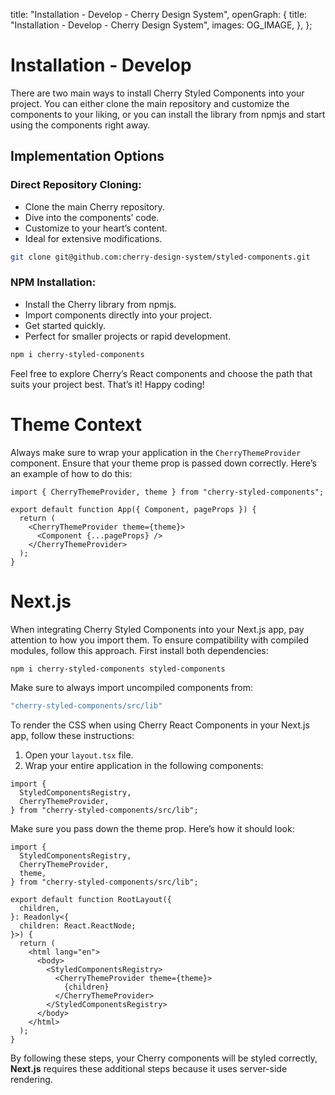 
  title: "Installation - Develop - Cherry Design System",
  openGraph: {
    title: "Installation - Develop - Cherry Design System",
    images: OG_IMAGE,
  },
};

# Installation -  Develop

There are two main ways to install Cherry Styled Components into your project. You can either clone the main repository and customize the components to your liking, or you can install the library from npmjs and start using the components right away.

## Implementation Options

### Direct Repository Cloning:

-   Clone the main Cherry repository.
-   Dive into the components’ code.
-   Customize to your heart’s content.
-   Ideal for extensive modifications.

```bash
git clone git@github.com:cherry-design-system/styled-components.git
```

### NPM Installation:

-   Install the Cherry library from npmjs.
-   Import components directly into your project.
-   Get started quickly.
-   Perfect for smaller projects or rapid development.

```bash
npm i cherry-styled-components
```
Feel free to explore Cherry’s React components and choose the path that suits your project best. That’s it! Happy coding!

# Theme Context

Always make sure to wrap your application in the <code>CherryThemeProvider</code> component. Ensure that your theme prop is passed down correctly. Here’s an example of how to do this:

```tsx
import { CherryThemeProvider, theme } from "cherry-styled-components";

export default function App({ Component, pageProps }) {
  return (
    <CherryThemeProvider theme={theme}>
      <Component {...pageProps} />
    </CherryThemeProvider>
  );
}
```

# Next.js

When integrating Cherry Styled Components into your Next.js app, pay attention to how you import them. To ensure compatibility with compiled modules, follow this approach. First install both dependencies:

```bash
npm i cherry-styled-components styled-components
```

Make sure to always import uncompiled components from:
```jsx
"cherry-styled-components/src/lib"
```

To render the CSS when using Cherry React Components in your Next.js app, follow these instructions:

1. Open your <code>layout.tsx</code> file.
2. Wrap your entire application in the following components:

```tsx
import {
  StyledComponentsRegistry,
  CherryThemeProvider,
} from "cherry-styled-components/src/lib";
```

Make sure you pass down the theme prop. Here’s how it should look:

```tsx
import {
  StyledComponentsRegistry,
  CherryThemeProvider,
  theme,
} from "cherry-styled-components/src/lib";

export default function RootLayout({
  children,
}: Readonly<{
  children: React.ReactNode;
}>) {
  return (
    <html lang="en">
      <body>
        <StyledComponentsRegistry>
          <CherryThemeProvider theme={theme}>
            {children}
          </CherryThemeProvider>
        </StyledComponentsRegistry>
      </body>
    </html>
  );
}
```

By following these steps, your Cherry components will be styled correctly, **Next.js** requires these additional steps because it uses server-side rendering.

